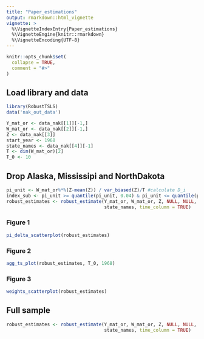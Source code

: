 ```yaml
---
title: "Paper_estimations"
output: rmarkdown::html_vignette
vignette: >
  %\VignetteIndexEntry{Paper_estimations}
  %\VignetteEngine{knitr::rmarkdown}
  %\VignetteEncoding{UTF-8}
---
```


```r
knitr::opts_chunk$set(
  collapse = TRUE,
  comment = "#>"
)
```
## Load library and data
```r
library(RobustTSLS)
data('nak_out_data')
```

```r
Y_mat_or <- data_nak[[1]][-1,]
W_mat_or <- data_nak[[2]][-1,]
Z <- data_nak[[3]]
start_year <- 1968
state_names <- data_nak[[4]][-1]
T <- dim(W_mat_or)[2]
T_0 <- 10
```

## Drop Alaska, Mississipi and NorthDakota
```r
pi_unit <- W_mat_or%*%(Z-mean(Z)) / var_biased(Z)/T #calculate D_i
index_sub <- pi_unit >= quantile(pi_unit, 0.04) & pi_unit <= quantile(pi_unit, 1)#drop inappropriate states
robust_estimates <- robust_estimate(Y_mat_or, W_mat_or, Z, NULL, NULL, index_sub, T_0,
                                    state_names, time_column = TRUE) 
```


### Figure 1 
```r
pi_delta_scatterplot(robust_estimates)
```

### Figure 2 
```r
agg_ts_plot(robust_estimates, T_0, 1968)
```

### Figure 3 
```r
weights_scatterplot(robust_estimates)
```


## Full sample
```r
robust_estimates <- robust_estimate(Y_mat_or, W_mat_or, Z, NULL, NULL, T_0,
                                    state_names, time_column = TRUE) 
```






